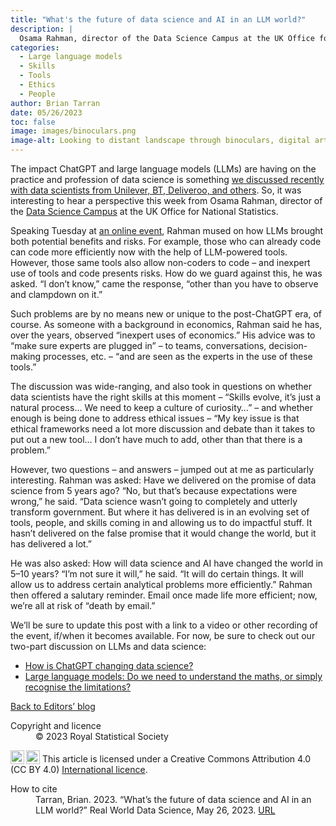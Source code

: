 ```yaml
---
title: "What's the future of data science and AI in an LLM world?"
description: |
  Osama Rahman, director of the Data Science Campus at the UK Office for National Statistics, shared his thoughts on the past, present, and future of data science at an event this week. Here are our key takeaways.     
categories:
  - Large language models
  - Skills
  - Tools
  - Ethics
  - People
author: Brian Tarran
date: 05/26/2023
toc: false
image: images/binoculars.png
image-alt: Looking to distant landscape through binoculars, digital art. Image created by Bing Image Creator.
---
```

The impact ChatGPT and large language models (LLMs) are having on the practice and profession of data science is something [we discussed recently with data scientists from Unilever, BT, Deliveroo, and others](https://realworlddatascience.net/careers/posts/2023/05/11/chatgpt-data-science-pt1.html). So, it was interesting to hear a perspective this week from Osama Rahman, director of the [Data Science Campus](https://datasciencecampus.ons.gov.uk/) at the UK Office for National Statistics.

Speaking Tuesday at [an online event](https://rss.org.uk/training-events/events/events-2023/local-groups/what-is-the-future-of-data-science-and-ai-online/), Rahman mused on how LLMs brought both potential benefits and risks. For example, those who can already code can code more efficiently now with the help of LLM-powered tools. However, those same tools also allow non-coders to code -- and inexpert use of tools and code presents risks. How do we guard against this, he was asked. "I don't know," came the response, "other than you have to observe and clampdown on it." 

Such problems are by no means new or unique to the post-ChatGPT era, of course. As someone with a background in economics, Rahman said he has, over the years, observed "inexpert uses of economics." His advice was to "make sure experts are plugged in" -- to teams, conversations, decision-making processes, etc. -- "and are seen as the experts in the use of these tools."

The discussion was wide-ranging, and also took in questions on whether data scientists have the right skills at this moment -- "Skills evolve, it's just a natural process... We need to keep a culture of curiosity..." -- and whether enough is being done to address ethical issues -- "My key issue is that ethical frameworks need a lot more discussion and debate than it takes to put out a new tool... I don't have much to add, other than that there is a problem."

However, two questions -- and answers -- jumped out at me as particularly interesting. Rahman was asked: Have we delivered on the promise of data science from 5 years ago? "No, but that's because expectations were wrong," he said. "Data science wasn't going to completely and utterly transform government. But where it has delivered is in an evolving set of tools, people, and skills coming in and allowing us to do impactful stuff. It hasn't delivered on the false promise that it would change the world, but it has delivered a lot."

He was also asked: How will data science and AI have changed the world in 5--10 years? "I'm not sure it will," he said. "It will do certain things. It will allow us to address certain analytical problems more efficiently." Rahman then offered a salutary reminder. Email once made life more efficient; now, we're all at risk of "death by email."

We'll be sure to update this post with a link to a video or other recording of the event, if/when it becomes available. For now, be sure to check out our two-part discussion on LLMs and data science:

- [How is ChatGPT changing data science?](https://realworlddatascience.net/careers/posts/2023/05/11/chatgpt-data-science-pt1.html)
- [Large language models: Do we need to understand the maths, or simply recognise the limitations?](https://realworlddatascience.net/careers/posts/2023/05/18/chatgpt-data-science-pt2.html)

::: {.article-btn}
[Back to Editors' blog](/viewpoints/editors-blog/index.qmd)
:::

::: {.further-info}
::: grid
::: {.g-col-12 .g-col-md-6}
Copyright and licence
: &copy; 2023 Royal Statistical Society

<a href="http://creativecommons.org/licenses/by/4.0/?ref=chooser-v1" target="_blank" rel="license noopener noreferrer" style="display:inline-block;"> <img style="height:22px!important;vertical-align:text-bottom;" src="https://mirrors.creativecommons.org/presskit/icons/cc.svg?ref=chooser-v1"><img style="height:22px!important;margin-left:3px;vertical-align:text-bottom;" src="https://mirrors.creativecommons.org/presskit/icons/by.svg?ref=chooser-v1"></a> This article is licensed under a Creative Commons Attribution 4.0 (CC BY 4.0) <a href="http://creativecommons.org/licenses/by/4.0/?ref=chooser-v1" target="_blank" rel="license noopener noreferrer" style="display:inline-block;"> International licence</a>.

:::

::: {.g-col-12 .g-col-md-6}
How to cite
: Tarran, Brian. 2023. "What's the future of data science and AI in an LLM world?" Real World Data Science, May 26, 2023. [URL](https://realworlddatascience.net/viewpoints/editors-blog/posts/2023/05/26/future.html)
:::
:::
:::